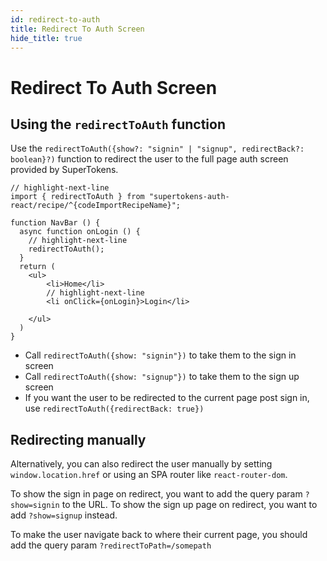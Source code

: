 ```yaml
---
id: redirect-to-auth
title: Redirect To Auth Screen
hide_title: true
---
```


<!-- COPY DOCS -->
<!-- ./thirdpartyemailpassword/common-customizations/redirect-to-auth.mdx -->


# Redirect To Auth Screen

## Using the `redirectToAuth` function

<FrontendSDKTabs>
<TabItem value="reactjs">

Use the `redirectToAuth({show?: "signin" | "signup", redirectBack?: boolean}?)` function to redirect the user to the full page auth screen provided by SuperTokens.

```tsx
// highlight-next-line
import { redirectToAuth } from "supertokens-auth-react/recipe/^{codeImportRecipeName}";

function NavBar () {
  async function onLogin () {
    // highlight-next-line
    redirectToAuth(); 
  }
  return (
    <ul>
        <li>Home</li>
        // highlight-next-line
        <li onClick={onLogin}>Login</li> 

    </ul>
  )
}
```

- Call `redirectToAuth({show: "signin"})` to take them to the sign in screen
- Call `redirectToAuth({show: "signup"})` to take them to the sign up screen
- If you want the user to be redirected to the current page post sign in, use `redirectToAuth({redirectBack: true})`

</TabItem>
</FrontendSDKTabs>

## Redirecting manually

Alternatively, you can also redirect the user manually by setting `window.location.href` or using an SPA router like `react-router-dom`.

To show the sign in page on redirect, you want to add the query param `?show=signin` to the URL. To show the sign up page on redirect, you want to add `?show=signup` instead.

To make the user navigate back to where their current page, you should add the query param `?redirectToPath=/somepath`
